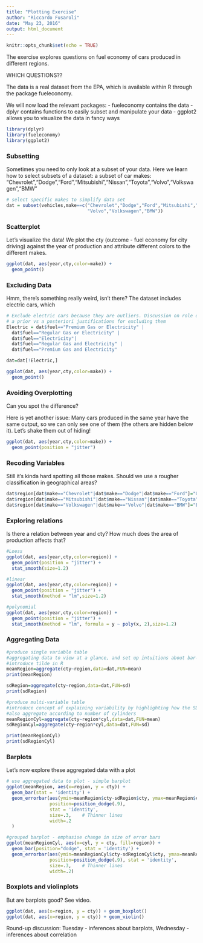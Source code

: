 ```yaml
---
title: "Plotting Exercise"
author: "Riccardo Fusaroli"
date: "May 23, 2016"
output: html_document
---
```


```r
knitr::opts_chunk$set(echo = TRUE)
```

The exercise explores questions on fuel economy of cars produced in different regions.

WHICH QUESTIONS??

The data is a real dataset from the EPA, which is available within R through the package fueleconomy.

We will now load the relevant packages:
- fueleconomy contains the data
- dplyr contains functions to easily subset and manipulate your data
- ggplot2 allows you to visualize the data in fancy ways

```r
library(dplyr)
library(fueleconomy)
library(ggplot2)
```

### Subsetting

Sometimes you need to only look at a subset of your data.
Here we learn how to select subsets of a dataset: a subset of car makes: "Chevrolet","Dodge","Ford","Mitsubishi","Nissan","Toyota","Volvo","Volkswagen","BMW"

```r
# select specific makes to simplify data set
dat = subset(vehicles,make==c("Chevrolet","Dodge","Ford","Mitsubishi","Nissan","Toyota",
                              "Volvo","Volkswagen","BMW"))
```

### Scatterplot

Let's visualize the data! We plot the cty (outcome - fuel economy for city driving) against the year of production and attribute different colors to the different makes.

```r

ggplot(dat, aes(year,cty,color=make)) + 
  geom_point()

```

### Excluding Data

Hmm, there's something really weird, isn't there? The dataset includes electric cars, which 

```r
# Exclude electric cars because they are outliers. Discussion on role of outliers and 
# a prior vs a posteriori justifications for excluding them
Electric = dat$fuel=="Premium Gas or Electricity" | 
  dat$fuel=="Regular Gas or Electricity" | 
  dat$fuel=="Electricity"|
  dat$fuel=="Regular Gas and Electricity" | 
  dat$fuel=="Premium Gas and Electricity"

dat=dat[!Electric,]

ggplot(dat, aes(year,cty,color=make)) + 
  geom_point()
```

### Avoiding Overplotting

Can you spot the difference?

Here is yet another issue: Many cars produced in the same year have the same output, so we can only see one of them (the others are hidden below it). Let's shake them out of hiding!

```r

ggplot(dat, aes(year,cty,color=make)) + 
  geom_point(position = "jitter")

```

### Recoding Variables

Still it's kinda hard spotting all those makes. Should we use a rougher classification in geographical areas?

```r
dat$region[dat$make=="Chevrolet"|dat$make=="Dodge"|dat$make=="Ford"]="US"
dat$region[dat$make=="Mitsubishi"|dat$make=="Nissan"|dat$make=="Toyota"]="Asia"
dat$region[dat$make=="Volkswagen"|dat$make=="Volvo"|dat$make=="BMW"]="EU"
```

### Exploring relations

Is there a relation between year and cty? How much does the area of production affects that?

```r

#Loess
ggplot(dat, aes(year,cty,color=region)) + 
  geom_point(position = "jitter") +
  stat_smooth(size=1.2)

#linear
ggplot(dat, aes(year,cty,color=region)) + 
  geom_point(position = "jitter") +
  stat_smooth(method = "lm",size=1.2)

#polynomial
ggplot(dat, aes(year,cty,color=region)) + 
  geom_point(position = "jitter") +
  stat_smooth(method = "lm", formula = y ~ poly(x, 2),size=1.2)

```

### Aggregating Data


```r
#produce single variable table
#aggregating data to view at a glance, and set up intuitions about bar-plots 
#introduce tilde in R 
meanRegion=aggregate(cty~region,data=dat,FUN=mean)
print(meanRegion)

sdRegion=aggregate(cty~region,data=dat,FUN=sd)
print(sdRegion)

#produce multi-variable table
#introduce concept of explaining variability by highlighting how the SD decreases when you
#also aggregate according to number of cylinders
meanRegionCyl=aggregate(cty~region*cyl,data=dat,FUN=mean)
sdRegionCyl=aggregate(cty~region*cyl,data=dat,FUN=sd)

print(meanRegionCyl)
print(sdRegionCyl)

```

### Barplots

Let's now explore these aggregated data with a plot

```r
# use aggregated data to plot - simple barplot
ggplot(meanRegion, aes(x=region, y = cty)) + 
  geom_bar(stat = 'identity') +
  geom_errorbar(aes(ymin=meanRegion$cty-sdRegion$cty, ymax=meanRegion$cty+sdRegion$cty),
                position=position_dodge(.9), 
                stat = 'identity',
                size=.3,    # Thinner lines
                width=.2
  )

#grouped barplot - emphasise change in size of error bars
ggplot(meanRegionCyl, aes(x=cyl, y = cty, fill=region)) + 
  geom_bar(position="dodge", stat = 'identity') +
  geom_errorbar(aes(ymin=meanRegionCyl$cty-sdRegionCyl$cty, ymax=meanRegionCyl$cty+sdRegionCyl$cty),
                position=position_dodge(.9), stat = 'identity',
                size=.3,    # Thinner lines
                width=.2)

```

### Boxplots and violinplots

But are barplots good? See video.

```r

ggplot(dat, aes(x=region, y = cty)) + geom_boxplot()
ggplot(dat, aes(x=region, y = cty)) + geom_violin()

```

Round-up discussion: Tuesday - inferences about barplots, Wednesday - inferences about correlation
